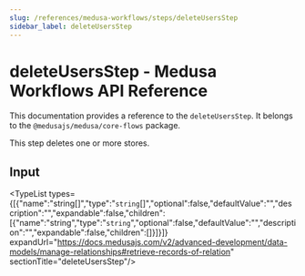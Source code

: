 ```yaml
---
slug: /references/medusa-workflows/steps/deleteUsersStep
sidebar_label: deleteUsersStep
---
```



# deleteUsersStep - Medusa Workflows API Reference

This documentation provides a reference to the `deleteUsersStep`. It belongs to the `@medusajs/medusa/core-flows` package.

This step deletes one or more stores.

## Input

<TypeList types={[{"name":"string[]","type":"`string`[]","optional":false,"defaultValue":"","description":"","expandable":false,"children":[{"name":"string","type":"`string`","optional":false,"defaultValue":"","description":"","expandable":false,"children":[]}]}]} expandUrl="https://docs.medusajs.com/v2/advanced-development/data-models/manage-relationships#retrieve-records-of-relation" sectionTitle="deleteUsersStep"/>
